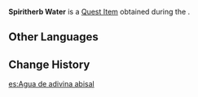 {{Item Infobox
|id           = 100898
|image        = Item Spiritherb Water.png
|type         = Quest Items
|description  = Crystal-clear water, the ideal source of hydration for the Spiritherb.
|source1      = [[Divine Plant of the Depths]]
}}
'''Spiritherb Water''' is a [[Quest Item]] obtained during the {{Quest|Divine Plant of the Depths}}.

==Other Languages==
{{Other Languages
|en      = Spiritherb Water
|zhs     = 「灵草」所需的水
|zhs_rm  = "Líng Cǎo" Suǒ Xū de Shuǐ
|zht     = 「靈草」所需的水
|zht_rm  = "Líng Cǎo" Suǒ Xū de Shuǐ
|zh_tl   = Water Required by the "Spiritherb"
|ja      = 「霊草」に必要な水
|ja_rm   = "Reisou" ni Hitsuyou-na Water
|ja_tl   = Water Necessary for the "Spiritherb"
|ko      = 「영초」에 필요한 물
|ko_rm   = "Yeongcho"e Piryohan Mul
|ko_tl   = Water Necessary for the "Spiritgrass"
|es      = Agua de adivina abisal
|es_tl   = Abyssal Seer's Water
|fr      = Eau pour herbe spirituelle
|fr_tl   = Water for Spiritual Herb
|ru      = Вода для волшебной травы
|ru_tl   = Water for Magical Herbs
|th      = Spiritherb Water
|vi      = Nước Cần Cho Linh Thảo
|vi_tl   = 
|de      = Spirituelles Kräuterwasser
|de_tl   = Spiritual Herbal Water
|id      = Air untuk Spiritherb
|id_tl   = Water for Spiritherb
|pt      = Água de Erva Espiritual
|pt_tl   = 
|tr      = Ruh Bitkisi Suyu
|tr_tl   = 
|it      = Acqua con erbe spirituali
|it_tl   = 
}}

==Change History==
{{Change History|2.1}}

[[es:Agua de adivina abisal]]